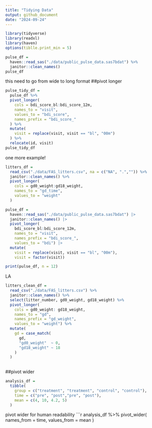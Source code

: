 ```yaml
---
title: "Tidying Data"
output: github_document
date: "2024-09-24"
---
```

```r
library(tidyverse)
library(readxl)
library(haven)
options(tiblle.print_min = 5)
```


```r
pulse_df = 
  haven::read_sas("./data/public_pulse_data.sas7bdat") %>% 
  janitor::clean_names()
pulse_df
```
this need to go from wide to long format
##pivot longer
```r
pulse_tidy_df = 
  pulse_df %>% 
  pivot_longer(
    cols = bdi_score_bl:bdi_score_12m,
    names_to = "visit",
    values_to = "bdi_score",
    names_prefix = "bdi_score_"
  ) %>% 
  mutate(
    visit = replace(visit, visit == "bl", "00m")
  ) %>% 
  relocate(id, visit)
pulse_tidy_df
```
one more example!
```r
litters_df = 
  read_csv("./data/FAS_litters.csv", na = c("NA", ".","")) %>% 
  janitor::clean_names() %>% 
  pivot_longer(
    cols = gd0_weight:gd18_weight,
    names_to = "gd_time",
    values_to = "weight"
  )
```
```r
pulse_df = 
  haven::read_sas("./data/public_pulse_data.sas7bdat") |>
  janitor::clean_names() |>
  pivot_longer(
    bdi_score_bl:bdi_score_12m,
    names_to = "visit", 
    names_prefix = "bdi_score_",
    values_to = "bdi") |>
  mutate(
    visit = replace(visit, visit == "bl", "00m"),
    visit = factor(visit)) 

print(pulse_df, n = 12)
```
LA
```r
litters_clean_df = 
  read_csv("./data/FAS_litters.csv") %>% 
  janitor::clean_names() %>% 
  select(litter_number, gd0_weight, gd18_weight) %>% 
  pivot_longer(
    cols = gd0_weight: gd18_weight,
    names_to = "gd", 
    names_prefix = "gd_weight",
    values_to = "weight") %>% 
  mutate(
    gd = case_match(
      gd,
      "gd0_weight"  ~ 0,
      "gd18_weight" ~ 18
    )
  )
  
```


##pivot wider
```r
analysis_df = 
  tibble(
    group = c("treatment", "treatment", "control", "control"),
    time = c("pre", "post","pre", "post"),
    mean = c(4, 10, 4.2, 5)
  )
```
pivot wider for human readability
```r
analysis_df %>% 
  pivot_wider(
    names_from = time,
    values_from = mean
  )



